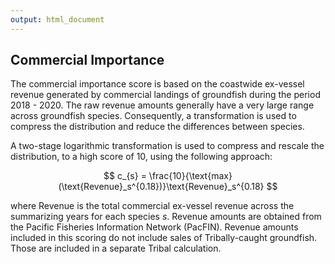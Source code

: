 ```yaml
---
output: html_document
---
```


## Commercial Importance

The commercial importance score is based on the coastwide ex-vessel revenue generated by commercial landings of groundfish during the period 2018 - 2020. The raw revenue amounts generally have a very large range across groundfish species.  Consequently, a transformation is used to compress the distribution and reduce the differences between species.  

A two-stage logarithmic transformation is used to compress and rescale the distribution, to a high score of 10, using the following approach:

$$
  c_{s} = \frac{10}{\text{max}(\text{Revenue}_s^{0.18})}\text{Revenue}_s^{0.18}
$$

where Revenue is the total commercial ex-vessel revenue across the summarizing years for each species $s$. Revenue amounts are obtained from the Pacific Fisheries Information Network (PacFIN). Revenue amounts included in this scoring do not include sales of Tribally-caught groundfish. Those are included in a separate Tribal calculation. 